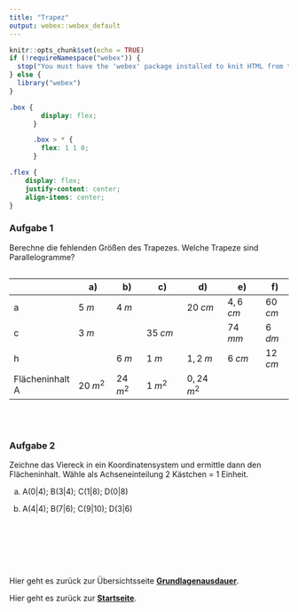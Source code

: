 ```yaml
---
title: "Trapez"
output: webex::webex_default
---
```


```r
knitr::opts_chunk$set(echo = TRUE)
if (!requireNamespace("webex")) {
  stop("You must have the 'webex' package installed to knit HTML from this template.\n   devtools::install_github(\"psyteachr/webex\")")
} else {
  library("webex")
}
```

```css
.box {
        display: flex;
      }

      .box > * {
        flex: 1 1 0;
      }
```


```css
.flex { 
    display: flex; 
    justify-content: center; 
    align-items: center;
}
```


### Aufgabe 1
Berechne die fehlenden Größen des Trapezes. Welche Trapeze sind Parallelogramme?

```r
```
<br>             |a)           |b)         | c)           | d)           | e)          | f) 
-----------------|-------------|-----------|--------------|--------------|-------------|----------
 a               | $5\;m$      | $4\;m$    |              | $20\;cm$     | $4,6\;cm$   | $60\;cm$    
 c               | $3\;m$      |           | $35\;cm$     |              | $74\;mm$    | $6\;dm$ 
 h               |             | $6\;m$    | $1\;m$       | $1,2\;m$     | $6\;cm$     | $12\;cm$
 Flächeninhalt A | $20\;m^2$   | $24\;m^2$ | $1\;m^2$     | $0,24\;m^2$  |             | 


<br><br>

### Aufgabe 2
Zeichne  das Viereck in ein Koordinatensystem und ermittle dann den Flächeninhalt. Wähle als Achseneinteilung 2 Kästchen = 1 Einheit.

a) A(0|4); B(3|4); C(1|8); D(0|8)

b) A(4|4); B(7|6); C(9|10); D(3|6)


<br><br><br><br><br>

Hier geht es zurück zur Übersichtsseite [**Grundlagenausdauer**](https://gdischinger.github.io/Mathe_8d/03FormelnErstellen/Grundlagenausdauer.html).



Hier geht es zurück zur [**Startseite**](https://gdischinger.github.io/Mathe_8d/03FormelnErstellen/FlächenberechnungErinnerung.html).
